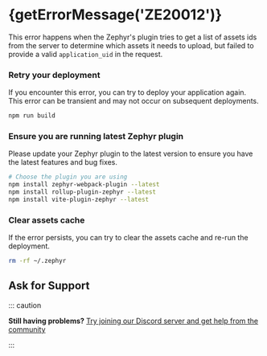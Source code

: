 
# {getErrorMessage('ZE20012')}

<ErrorInfo code="ZE20012" terminal />

This error happens when the Zephyr's plugin tries to get a list of assets ids from the server to determine which assets it needs to upload, but failed to provide a valid `application_uid` in the request.

<Steps>

### Retry your deployment

If you encounter this error, you can try to deploy your application again. This error can be transient and may not occur on subsequent deployments.

```bash
npm run build
```

### Ensure you are running latest Zephyr plugin

Please update your Zephyr plugin to the latest version to ensure you have the latest features and bug fixes.

```bash
# Choose the plugin you are using
npm install zephyr-webpack-plugin --latest
npm install rollup-plugin-zephyr --latest
npm install vite-plugin-zephyr --latest
```

### Clear assets cache

If the error persists, you can try to clear the assets cache and re-run the deployment.

```bash
rm -rf ~/.zephyr
```

</Steps>

## Ask for Support

::: caution

**Still having problems?** [Try joining our Discord server and get help from the community](https://zephyr-cloud.io/discord)

:::
